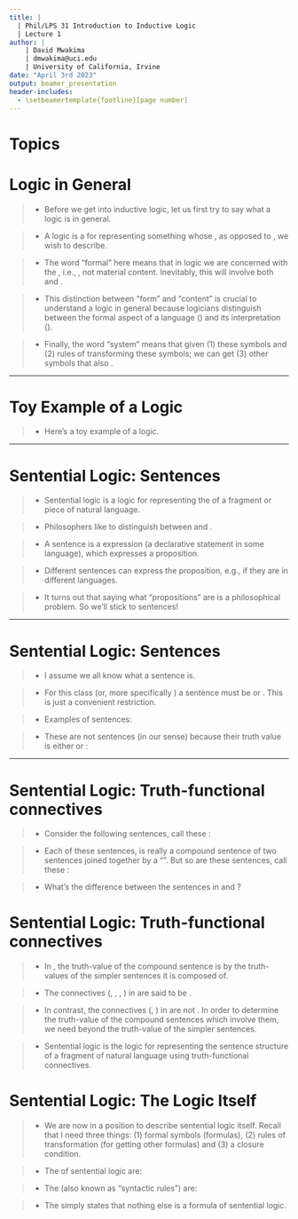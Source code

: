 ```yaml
---
title: | 
  | Phil/LPS 31 Introduction to Inductive Logic
  | Lecture 1
author: |
    | David Mwakima
    | dmwakima@uci.edu
    | University of California, Irvine
date: "April 3rd 2023"
output: beamer_presentation
header-includes:
  - \setbeamertemplate{footline}[page number]
---
```


# Topics

\begin{itemize}

\item Logic in General

\item Sentences

\item Truth-functional connectives

\item Sentential logic

\end{itemize}

# Logic in General

>- Before we get into inductive logic, let us first try to say what a logic is in general.

>- A logic is a \textcolor{red}{formal system} for representing something whose \textcolor{red}{structure}, as opposed to \textcolor{red}{content}, we wish to describe.

>- The word "formal" here means that in logic we are concerned with the \textcolor{red}{form}, i.e., \textcolor{red}{uninterpreted symbols or formulas}, not material content. Inevitably, this will involve both \textcolor{red}{abstraction} and \textcolor{red}{idealization}.

>- This distinction between "form" and "content" is crucial to understand a logic in general because logicians distinguish between the formal aspect of a language (\textcolor{red}{syntax}) and its interpretation (\textcolor{red}{semantics}). 

>- Finally, the word "system" means that given (1) these symbols and (2) rules of transforming these symbols; we can get (3) other symbols that also \textcolor{red}{belong to the representation}. 

***

# Toy Example of a Logic

>- Here's a toy example of a logic.

***

# Sentential Logic: Sentences

>- Sentential logic is a logic for representing the \textcolor{red}{sentence structure} of a fragment or piece of natural language.

>- Philosophers like to distinguish between \textcolor{red}{sentences} and \textcolor{red}{propositions}. 

>- A sentence is a \textcolor{red}{linguistic} expression (a declarative statement in some language), which expresses a proposition. 

>- Different sentences can express the \textcolor{red}{same} proposition, e.g., if they are in different languages.
\begin{itemize} \item Schnee ist weiß (German) \item Snow is white (English) \end{itemize}

>- It turns out that saying what "propositions" are is a \textcolor{red}{hard} philosophical problem. So we'll stick to sentences!

***

# Sentential Logic: Sentences

>- I assume we all know what a sentence is.

>- For this class (or, more specifically \textcolor{red}{classical logic}) a sentence must be \textcolor{red}{unambiguously true} or \textcolor{red}{false}. This is just a convenient restriction.

>- Examples of sentences: \begin{enumerate}  \item The number two is an even prime number.
\item Kamala Harris was not a California Senator.
\item Michelle Yeoh won an Oscar Award.
\end{enumerate}

>- These are not sentences (in our sense) because their truth value is either \textcolor{red}{context dependent} or \textcolor{red}{vague}: 
\begin{enumerate}  
\item He did it.
\item This is black.
\item Tomorrow will be Wednesday.
\item Having 1001 strands of hair does not make you bald. How about 1000, 999, \dots,?
\end{enumerate}

***

# Sentential Logic: Truth-functional connectives

>- Consider the following sentences, call these \textcolor{red}{Case 1}: \begin{enumerate}
\item The number two is an even number \textcolor{red}{and} the number two is prime.
\item Kamala Harris was \textcolor{red}{not} California Senator.
\item Either Michelle Yeoh won an Oscar Award for Best Actress \textcolor{red}{or} Ana de Armas won an Oscar Award for Best Actress.
\item \textcolor{red}{If} today is Tuesday, \textcolor{red}{then} tomorrow is Wednesday.
\end{enumerate}

>- Each of these sentences, is really a compound sentence of two \text{simpler} sentences joined together by a "\textcolor{red}{connective}". But so are these sentences, call these \textcolor{red}{Case 2}: \begin{enumerate} \item David is teaching \textcolor{red}{until} his students are having fun. (True)
\item Ukraine is fighting Russia \textcolor{red}{until} Russia occupies Crimea. (False)
\item The students are having fun \textcolor{red}{because} the students like to study logic. (True)
\item  The students like to study logic \textcolor{red}{because} the discussions are early in the morning. (False)
\end{enumerate}

>- What's the difference between the sentences in \textcolor{red}{Case 1} and \textcolor{red}{Case 2}?

# Sentential Logic: Truth-functional connectives

>- In \textcolor{red}{Case 1}, the truth-value of the compound sentence is \textcolor{red}{uniquely and fully determined} by the truth-values of the simpler sentences it is composed of.

>- The connectives (\textcolor{red}{and}, \textcolor{red}{not}, \textcolor{red}{or}, \textcolor{red}{if..., then...}) in \textcolor{red}{Case 1} are said to be \textcolor{red}{truth-functional}.

>- In contrast, the connectives (\textcolor{red}{until}, \textcolor{red}{because}) in \textcolor{red}{Case 2} are not \textcolor{red}{truth-functional}. In order to determine the truth-value of the compound sentences which involve them, we need \textcolor{red}{extra information} beyond the truth-value of the simpler sentences. 

>- Sentential logic is the logic for representing the sentence structure of a fragment of natural language using truth-functional connectives.

# Sentential Logic: The Logic Itself

>- We are now in a position to describe sentential logic itself. Recall that I need three things: (1) formal symbols (formulas), (2) rules of transformation (for getting other formulas) and (3) a closure condition.

>- The \textcolor{red}{formal symbols} of sentential logic are:
\begin{enumerate} \item $p$, $q$, $r$, $s$ and $t$ as symbols for sentences. If we need more than 4 symbols (rarely), then add the following countably many symbols $p_{1}$, $p_{2}$, $p_{3}$, \dots.
\item $\vee$ for "or", $\lnot$ for "not" since the other symbols for "and" and "if..., then..." can be defined from these. (More of this later)
\end{enumerate}

>- The \textcolor{red}{transformation rules} (also known as "syntactic rules") are:
\begin{enumerate}
\item Any sentence $p$ is a formula.
\item If $p$ is a formula, then $\lnot p$ is formula (Read inelegantly as, "It is not the case that $p$").
\item If $p$ is a formula and $q$ is a formula, then $(p \vee q)$ is a formula.
\end{enumerate}

>- The \textcolor{red}{closure condition} simply states that nothing else is a formula of sentential logic.
